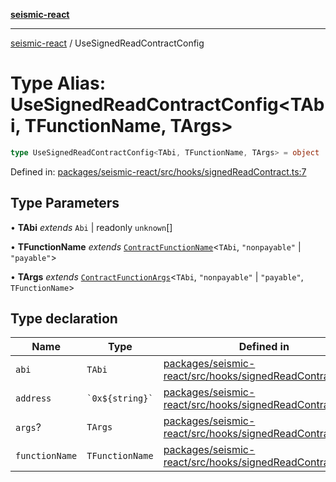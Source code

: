 [**seismic-react**](/seismic-react/README.mdx)

---

[seismic-react](/seismic-react/globals.mdx) / UseSignedReadContractConfig

# Type Alias: UseSignedReadContractConfig\<TAbi, TFunctionName, TArgs\>

```ts
type UseSignedReadContractConfig<TAbi, TFunctionName, TArgs> = object
```

Defined in: [packages/seismic-react/src/hooks/signedReadContract.ts:7](https://github.com/SeismicSystems/seismic-client/blob/1cf28f7efa87d88dbbf125297b22238c4b4e0bba/packages/seismic-react/src/hooks/signedReadContract.ts#L7)

## Type Parameters

• **TAbi** _extends_ `Abi` \| readonly `unknown`[]

• **TFunctionName** _extends_ [`ContractFunctionName`](https://github.com/wevm/viem)\<`TAbi`, `"nonpayable"` \| `"payable"`\>

• **TArgs** _extends_ [`ContractFunctionArgs`](https://github.com/wevm/viem)\<`TAbi`, `"nonpayable"` \| `"payable"`, `TFunctionName`\>

## Type declaration

| Name                                     | Type                | Defined in                                                                                                                                                                                                             |
| ---------------------------------------- | ------------------- | ---------------------------------------------------------------------------------------------------------------------------------------------------------------------------------------------------------------------- |
| <a id="abi"></a> `abi`                   | `TAbi`              | [packages/seismic-react/src/hooks/signedReadContract.ts:17](https://github.com/SeismicSystems/seismic-client/blob/1cf28f7efa87d88dbbf125297b22238c4b4e0bba/packages/seismic-react/src/hooks/signedReadContract.ts#L17) |
| <a id="address"></a> `address`           | `` `0x${string}` `` | [packages/seismic-react/src/hooks/signedReadContract.ts:16](https://github.com/SeismicSystems/seismic-client/blob/1cf28f7efa87d88dbbf125297b22238c4b4e0bba/packages/seismic-react/src/hooks/signedReadContract.ts#L16) |
| <a id="args"></a> `args`?                | `TArgs`             | [packages/seismic-react/src/hooks/signedReadContract.ts:19](https://github.com/SeismicSystems/seismic-client/blob/1cf28f7efa87d88dbbf125297b22238c4b4e0bba/packages/seismic-react/src/hooks/signedReadContract.ts#L19) |
| <a id="functionname"></a> `functionName` | `TFunctionName`     | [packages/seismic-react/src/hooks/signedReadContract.ts:18](https://github.com/SeismicSystems/seismic-client/blob/1cf28f7efa87d88dbbf125297b22238c4b4e0bba/packages/seismic-react/src/hooks/signedReadContract.ts#L18) |
